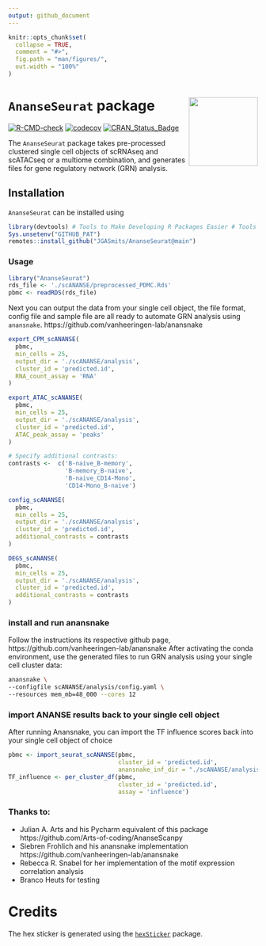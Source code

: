 ```yaml
---
output: github_document
---
```


```r
knitr::opts_chunk$set(
  collapse = TRUE,
  comment = "#>",
  fig.path = "man/figures/",
  out.width = "100%"
)
```
# `AnanseSeurat` package <img src='man/figures/logo.png' align="right" height="139" />

<!-- badges: start -->
[![R-CMD-check](https://github.com/JGASmits/AnanseSeurat/actions/workflows/R-CMD-check.yaml/badge.svg)](https://github.com/JGASmits/AnanseSeurat/actions/workflows/R-CMD-check.yaml)
[![codecov](https://codecov.io/github/JGASmits/AnanseSeurat/branch/main/graph/badge.svg?token=0XKWAD0KJ7)](https://codecov.io/github/JGASmits/AnanseSeurat)
[![CRAN_Status_Badge](https://www.r-pkg.org/badges/version/AnanseSeurat)](https://cran.r-project.org/package=AnanseSeurat)
<!-- badges: end -->

The `AnanseSeurat` package takes pre-processed clustered single cell objects of scRNAseq and scATACseq or a multiome combination, and generates files for gene regulatory network (GRN) analysis.


## Installation

 `AnanseSeurat` can be installed using
```r
library(devtools) # Tools to Make Developing R Packages Easier # Tools to Make Developing R Packages Easier
Sys.unsetenv("GITHUB_PAT")
remotes::install_github("JGASmits/AnanseSeurat@main")
```

### Usage
```r
library("AnanseSeurat")
rds_file <- './scANANSE/preprocessed_PDMC.Rds'
pbmc <- readRDS(rds_file)
```

Next you can output the data from your single cell object, the file format, config file and sample file are all ready to automate  GRN analysis using `anansnake`.
https://github.com/vanheeringen-lab/anansnake

```r
export_CPM_scANANSE(
  pbmc,
  min_cells = 25,
  output_dir = './scANANSE/analysis',
  cluster_id = 'predicted.id',
  RNA_count_assay = 'RNA'
)

export_ATAC_scANANSE(
  pbmc,
  min_cells = 25,
  output_dir = './scANANSE/analysis',
  cluster_id = 'predicted.id',
  ATAC_peak_assay = 'peaks'
)

# Specify additional contrasts:
contrasts <-  c('B-naive_B-memory',
                'B-memory_B-naive',
                'B-naive_CD14-Mono',
                'CD14-Mono_B-naive')

config_scANANSE(
  pbmc,
  min_cells = 25,
  output_dir = './scANANSE/analysis',
  cluster_id = 'predicted.id',
  additional_contrasts = contrasts
)

DEGS_scANANSE(
  pbmc,
  min_cells = 25,
  output_dir = './scANANSE/analysis',
  cluster_id = 'predicted.id',
  additional_contrasts = contrasts
)
```


### install and run anansnake 

Follow the instructions its respective github page, https://github.com/vanheeringen-lab/anansnake
After activating the conda environment, use the generated files to run GRN analysis using your single cell cluster data:

```bash
anansnake \
--configfile scANANSE/analysis/config.yaml \
--resources mem_mb=48_000 --cores 12
```



### import ANANSE results back to your single cell object
After running Anansnake, you can import the TF influence scores back into your single cell object of choice
```r
pbmc <- import_seurat_scANANSE(pbmc,
                               cluster_id = 'predicted.id',
                               anansnake_inf_dir = "./scANANSE/analysis/influence")
TF_influence <- per_cluster_df(pbmc,
                               cluster_id = 'predicted.id',
                               assay = 'influence')
```


### Thanks to:

* Julian A. Arts and his Pycharm equivalent of this package https://github.com/Arts-of-coding/AnanseScanpy 
* Siebren Frohlich and his anansnake implementation https://github.com/vanheeringen-lab/anansnake
* Rebecca R. Snabel for her implementation of the motif expression correlation analysis
* Branco Heuts for testing

# Credits
The hex sticker is generated using the [```hexSticker```](https://github.com/GuangchuangYu/hexSticker) package.

